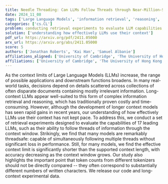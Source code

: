 ```yaml
---
title: Needle Threading: Can LLMs Follow Threads through Near-Million-Scale Haystacks?
date: 2024_11_08
tags: ['Large Language Models', 'information retrieval', 'reasoning', 'context limits', 'threads of information', 'token counts', 'tokenizers', 'retrieval experiments', 'performance evaluation']
categories: ['cs.CL']
problem: conducting retrieval experiments to evaluate LLM capabilities
solution: ['understanding how effectively LLMs use their context']
pdf_url: https://arxiv.org/pdf/2411.05000
arx_url: https://arxiv.org/abs/2411.05000
score: 5
authors: ['Jonathan Roberts', 'Kai Han', 'Samuel Albanie']
affiliations_aligned: ['University of Cambridge', 'The University of Hong Kong', 'University of Cambridge']
affiliations: ['University of Cambridge', 'The University of Hong Kong']
---
```



As the context limits of Large Language Models (LLMs) increase, the range of possible applications and downstream functions broadens. In many real-world tasks, decisions depend on details scattered across collections of often disparate documents containing mostly irrelevant information. Long-context LLMs appear well-suited to this form of complex information retrieval and reasoning, which has traditionally proven costly and time-consuming. However, although the development of longer context models has seen rapid gains in recent years, our understanding of how effectively LLMs use their context has not kept pace. To address this, we conduct a set of retrieval experiments designed to evaluate the capabilities of 17 leading LLMs, such as their ability to follow threads of information through the context window. Strikingly, we find that many models are remarkably threadsafe: capable of simultaneously following multiple threads without significant loss in performance. Still, for many models, we find the effective context limit is significantly shorter than the supported context length, with accuracy decreasing as the context window grows. Our study also highlights the important point that token counts from different tokenizers should not be directly compared -- they often correspond to substantially different numbers of written characters. We release our code and long-context experimental data.